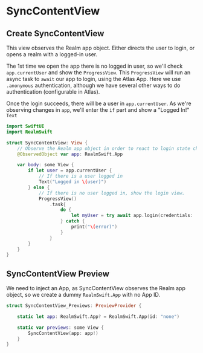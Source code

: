 # SyncContentView

## Create SyncContentView

This view observes the Realm app object. Either directs the user to login, or opens a realm with a logged-in user.

The 1st time we open the app there is no logged in user, so we'll check `app.currentUser` and show the `ProgressView`. This `ProgressView` will run an async task to `await` our app to login, using the Atlas App. Here we use `.anonymous` authentication, although we have several other ways to do authentication (configurable in Atlas).

Once the login succeeds, there will be a user in `app.currentUser`. As we're observing changes in `app`, we'll enter the `if` part and show a "Logged In!" `Text`

```swift title='SyncContentView.swift' 
import SwiftUI
import RealmSwift

struct SyncContentView: View {
    // Observe the Realm app object in order to react to login state changes.
    @ObservedObject var app: RealmSwift.App

    var body: some View {
        if let user = app.currentUser {
            // If there is a user logged in
            Text("Logged in \(user)")
        } else {
            // If there is no user logged in, show the login view.
            ProgressView()
                .task{
                    do {
                        let myUser = try await app.login(credentials: .anonymous)
                    } catch {
                        print("\(error)")
                    }
                }
        }
    }
}
```

## SyncContentView Preview

We need to inject an App, as SyncContentView observes the Realm app object, so we create a dummy `RealmSwift.App` with no App ID.

```swift title='SyncContentView.swift' 
struct SyncContentView_Previews: PreviewProvider {

    static let app: RealmSwift.App? = RealmSwift.App(id: "none")

    static var previews: some View {
        SyncContentView(app: app!)
    }
}
```